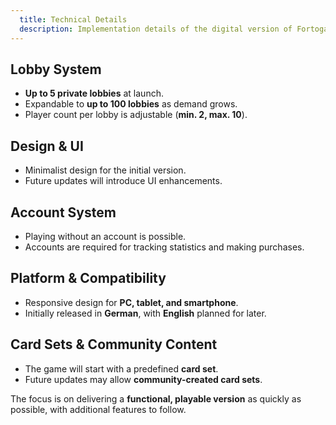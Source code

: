 ```yaml
---
  title: Technical Details
  description: Implementation details of the digital version of Fortoga's game.
---
```


## Lobby System

- **Up to 5 private lobbies** at launch.  
- Expandable to **up to 100 lobbies** as demand grows.  
- Player count per lobby is adjustable (**min. 2, max. 10**).  

## Design & UI

- Minimalist design for the initial version.  
- Future updates will introduce UI enhancements.  

## Account System

- Playing without an account is possible.  
- Accounts are required for tracking statistics and making purchases.  

## Platform & Compatibility

- Responsive design for **PC, tablet, and smartphone**.  
- Initially released in **German**, with **English** planned for later.  

## Card Sets & Community Content

- The game will start with a predefined **card set**.  
- Future updates may allow **community-created card sets**.  

The focus is on delivering a **functional, playable version** as quickly as possible, with additional features to follow.  
